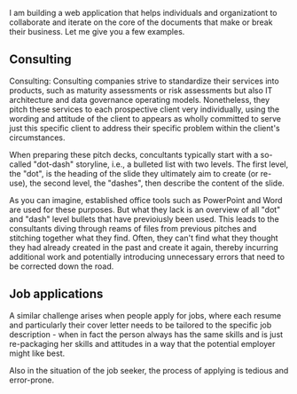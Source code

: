 I am building a web application that helps individuals and organizationt to collaborate and iterate on the core of the documents that make or break their business. Let me give you a few examples.

## Consulting

Consulting: Consulting companies strive to standardize their services into products, such as maturity assessments or risk assessments but also IT architecture and data governance operating models. Nonetheless, they pitch these services to each prospective client very individually, using the wording and attitude of the client to appears as wholly committed to serve just this specific client to address their specific problem within the client's circumstances.

When preparing these pitch decks, concultants typically start with a so-called "dot-dash" storyline, i.e., a bulleted list with two levels. The first level, the "dot", is the heading of the slide they ultimately aim to create (or re-use), the second level, the "dashes", then describe the content of the slide.

As you can imagine, established office tools such as PowerPoint and Word are used for these purposes. But what they lack is an overview of all "dot" and "dash" level bullets that have previoiusly been used. This leads to the consultants diving through reams of files from previous pitches and stitching together what they find. Often, they can't find what they thought they had already created in the past and create it again, thereby incurring additional work and potentially introducing unnecessary errors that need to be corrected down the road.

## Job applications

A similar challenge arises when people apply for jobs, where each resume and particularly their cover letter needs to be tailored to the specific job description - when in fact the person always has the same skills and is just re-packaging her skills and attitudes in a way that the potential employer might like best.

Also in the situation of the job seeker, the process of applying is tedious and error-prone.
